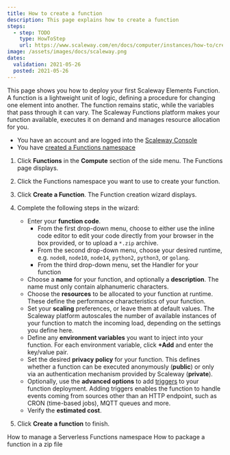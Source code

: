 ```yaml
---
title: How to create a function
description: This page explains how to create a function
steps:
  - step: TODO
    type: HowToStep
    url: https://www.scaleway.com/en/docs/computer/instances/how-to/create-a-function
image: /assets/images/docs/scaleway.png
dates:
  validation: 2021-05-26
  posted: 2021-05-26
---
```


This page shows you how to deploy your first Scaleway Elements Function. A function is a lightweight unit of logic, defining a procedure for changing one element into another. The function remains static, while the variables that pass through it can vary. The Scaleway Functions platform makes your function available, executes it on demand and manages resource allocation for you.

<Message type="requirement">

  - You have an account and are logged into the [Scaleway Console](https://console.scaleway.com)
  - You have [created a Functions namespace](/compute/functions/how-to/create-a-functions-namespace/)

</Message>

1. Click **Functions** in the **Compute** section of the side menu. The Functions page displays.

2. Click the Functions namespace you want to use to create your function. 

3. Click **Create a Function**. The Function creation wizard displays.

  <Lightbox src="scaleway-create-a-function.png" alt="" />

4. Complete the following steps in the wizard: 

    - Enter your **function code**. 
      - From the first drop-down menu, choose to either use the inline code editor to edit your code directly from your browser in the box provided, or to upload a `*.zip` archive.
      - From the second drop-down menu, choose your desired runtime, e.g. `node8`, `node10`, `node14`, `python2`, `python3`, or `golang`.
      - From the third drop-down menu, set the Handler for your function
    - Choose a **name** for your function, and optionally a **description**. The name must only contain alphanumeric characters.
    - Choose the **resources** to be allocated to your function at runtime. These define the performance characteristics of your function.
    - Set your **scaling** preferences, or leave them at default values. The Scaleway platform autoscales the number of available instances of your function to match the incoming load, depending on the settings you define here.
    - Define any **environment variables** you want to inject into your function. For each environment variable, click **+Add** and enter the key/value pair.
    - Set the desired **privacy policy** for your function. This defines whether a function can be executed anonymously (**public**) or only via an authentication mechanism provided by Scaleway (**private**). 
    - Optionally, use the **advanced options** to add [triggers](/compute/functions/concepts/#trigger) to your function deployment. Adding triggers enables the function to handle events coming from sources other than an HTTP endpoint, such as CRON (time-based jobs), MQTT queues and more. 
    - Verify the **estimated cost**.

5. Click **Create a function** to finish.

<Navigation title="See Also">
  <PreviousButton to="/compute/functions/how-to/manage-a-functions-namespace/">How to manage a Serverless Functions namespace</PreviousButton>
  <NextButton to="/compute/functions/how-to/package-function-in-zip/">How to package a function in a zip file</NextButton>
</Navigation>
